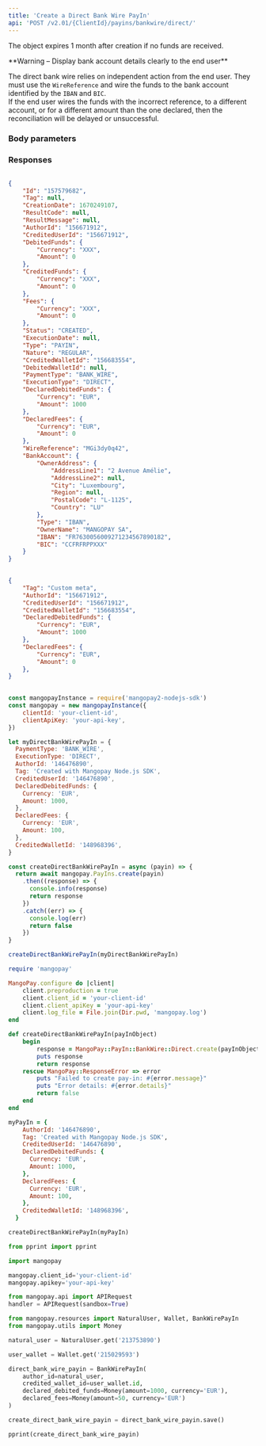 ```yaml
---
title: 'Create a Direct Bank Wire PayIn'  
api: 'POST /v2.01/{ClientId}/payins/bankwire/direct/'  
---
```


  

The object expires 1 month after creation if no funds are received.  

<Warning>  
**Warning – Display bank account details clearly to the end user** 
  
The direct bank wire relies on independent action from the end user. They must use the `WireReference` and wire the funds to the bank account identified by the `IBAN` and `BIC`.  
If the end user wires the funds with the incorrect reference, to a different account, or for a different amount than the one declared, then the reconciliation will be delayed or unsuccessful.  
</Warning>  

### Body parameters  

<Tag />  

<AuthorId />  

<CreditedUserId />  

<CreditedWalletId />  

<DeclaredDebitedFunds />  

<DeclaredFees />  

<ProfilingAttemptReference />  

### Responses  

<AccordionGroup><Accordion title="200 - Status is CREATED">  

<IdResponse />  

<Tag2Response />  

<CreationDateResponse />  

<ResultCodeResponse />  

<ResultMessageResponse />  

<AuthorIdResponse />  

<CreditedUserIdResponse />  

<DebitedFunds7Response />  

<CreditedFunds7Response />  

<Fees7Response />  

<Status2Response />  

<ExecutionDateResponse />  

<TypeResponse />  

<NatureResponse />  

<CreditedWalletIdResponse />  

<DebitedWalletId1Response />  

<PaymentType2Response />  

<ExecutionTypeResponse />  

<DeclaredDebitedFundsResponse />  

<DeclaredFeesResponse />  

<WireReferenceResponse />  

<BankAccountResponse /></Accordion></AccordionGroup>  

<ResponseExample>  

```json 200 - Status is CREATED  

{
    "Id": "157579682",
    "Tag": null,
    "CreationDate": 1670249107,
    "ResultCode": null,
    "ResultMessage": null,
    "AuthorId": "156671912",
    "CreditedUserId": "156671912",
    "DebitedFunds": {
        "Currency": "XXX",
        "Amount": 0
    },
    "CreditedFunds": {
        "Currency": "XXX",
        "Amount": 0
    },
    "Fees": {
        "Currency": "XXX",
        "Amount": 0
    },
    "Status": "CREATED",
    "ExecutionDate": null,
    "Type": "PAYIN",
    "Nature": "REGULAR",
    "CreditedWalletId": "156683554",
    "DebitedWalletId": null,
    "PaymentType": "BANK_WIRE",
    "ExecutionType": "DIRECT",
    "DeclaredDebitedFunds": {
        "Currency": "EUR",
        "Amount": 1000
    },
    "DeclaredFees": {
        "Currency": "EUR",
        "Amount": 0
    },
    "WireReference": "MGi3dy0q42",
    "BankAccount": {
        "OwnerAddress": {
            "AddressLine1": "2 Avenue Amélie",
            "AddressLine2": null,
            "City": "Luxembourg",
            "Region": null,
            "PostalCode": "L-1125",
            "Country": "LU"
        },
        "Type": "IBAN",
        "OwnerName": "MANGOPAY SA",
        "IBAN": "FR7630056009271234567890182",
        "BIC": "CCFRFRPPXXX"
    }
}
  

 ```  

</ResponseExample>  

<RequestExample>  
  
```json REST  
{
    "Tag": "Custom meta",
    "AuthorId": "156671912",
    "CreditedUserId": "156671912",
    "CreditedWalletId": "156683554",
    "DeclaredDebitedFunds": {
        "Currency": "EUR",
        "Amount": 1000
    },
    "DeclaredFees": {
        "Currency": "EUR",
        "Amount": 0
    },
}
  
```  

  
```javascript NodeJS  
const mangopayInstance = require('mangopay2-nodejs-sdk')
const mangopay = new mangopayInstance({
    clientId: 'your-client-id',
    clientApiKey: 'your-api-key',
})

let myDirectBankWirePayIn = {
  PaymentType: 'BANK_WIRE',
  ExecutionType: 'DIRECT',
  AuthorId: '146476890',
  Tag: 'Created with Mangopay Node.js SDK',
  CreditedUserId: '146476890',
  DeclaredDebitedFunds: {
    Currency: 'EUR',
    Amount: 1000,
  },
  DeclaredFees: {
    Currency: 'EUR',
    Amount: 100,
  },
  CreditedWalletId: '148968396',
}

const createDirectBankWirePayIn = async (payin) => {
  return await mangopay.PayIns.create(payin)
    .then((response) => {
      console.info(response)
      return response
    })
    .catch((err) => {
      console.log(err)
      return false
    })
}

createDirectBankWirePayIn(myDirectBankWirePayIn)  
```  

  
```ruby Ruby  
require 'mangopay'

MangoPay.configure do |client|
    client.preproduction = true
    client.client_id = 'your-client-id'
    client.client_apiKey = 'your-api-key'
    client.log_file = File.join(Dir.pwd, 'mangopay.log')
end

def createDirectBankWirePayIn(payInObject)
    begin
        response = MangoPay::PayIn::BankWire::Direct.create(payInObject)
        puts response
        return response
    rescue MangoPay::ResponseError => error
        puts "Failed to create pay-in: #{error.message}"
        puts "Error details: #{error.details}"
        return false
    end
end

myPayIn = {
    AuthorId: '146476890',
    Tag: 'Created with Mangopay Node.js SDK',
    CreditedUserId: '146476890',
    DeclaredDebitedFunds: {
      Currency: 'EUR',
      Amount: 1000,
    },
    DeclaredFees: {
      Currency: 'EUR',
      Amount: 100,
    },
    CreditedWalletId: '148968396',
  }

createDirectBankWirePayIn(myPayIn)  
```  

  
```python Python  
from pprint import pprint

import mangopay

mangopay.client_id='your-client-id'
mangopay.apikey='your-api-key'

from mangopay.api import APIRequest
handler = APIRequest(sandbox=True)

from mangopay.resources import NaturalUser, Wallet, BankWirePayIn
from mangopay.utils import Money

natural_user = NaturalUser.get('213753890')

user_wallet = Wallet.get('215029593')

direct_bank_wire_payin = BankWirePayIn(
    author_id=natural_user,
    credited_wallet_id=user_wallet.id,
    declared_debited_funds=Money(amount=1000, currency='EUR'),
    declared_fees=Money(amount=50, currency='EUR')
)

create_direct_bank_wire_payin = direct_bank_wire_payin.save()

pprint(create_direct_bank_wire_payin)  
```  

  
</RequestExample>